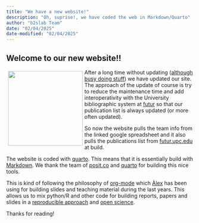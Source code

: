 ```yaml
---
title: "We have a new website!"
description: "Oh, suprise!, we have coded the web in Markdown/Quarto"
author: "b2slab Team"
date: "02/04/2025"
date-modified: "02/04/2025"
---
```


## Welcome to our new website!!

::: img-float
![](web.png){style="float: left; margin: 5px; width: 200px;"}
:::

After a long time without updating ([although busy doing stuff](https://b2slab.upc.edu/publications/)) we have updated our site. The approach of the update of course is try to reduce the maintenance time and add interoperativity with the University bibliographic system at [futur](https://futur.upc.edu) so that our publication list is always updated (or more often updated).

So now the website pulls the team info from the linked google spreadsheet and it also pulls the publications list from [futur.upc.edu](https://futur.upc.edu/B2SLab) at build.

The website is coded with [quarto](https:/quarto.org). This means that it is essentially build with [Markdown](https://daringfireball.net/projects/markdown/). We thank the team of [posit.co](https://posit.co) and [quarto](https://quarto.org) for building this nice tools.

This is kind of following the philosophy of [org-mode](https://orgmode.org) which [Àlex](http://b2slab.upc.edu/team/alexandre-perera-lluna/) has been using for building slides and teaching material during the last years. This allows us to mix python/R and other code for building reports, papers and slides in a [reproducible approach](https://en.wikipedia.org/wiki/Reproducibility) and [open science](https://en.wikipedia.org/wiki/Open_science).

Thanks for reading!
